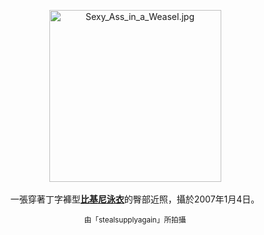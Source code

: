 <center>
[[File:Sexy_Ass_in_a_Weasel.jpg|275px]]
<br><br>
一張穿著丁字褲型'''[[比基尼泳衣|比基尼泳衣]]'''的臀部近照，攝於2007年1月4日。
<p>
<small>由「stealsupplyagain」所拍攝</small>
</center>